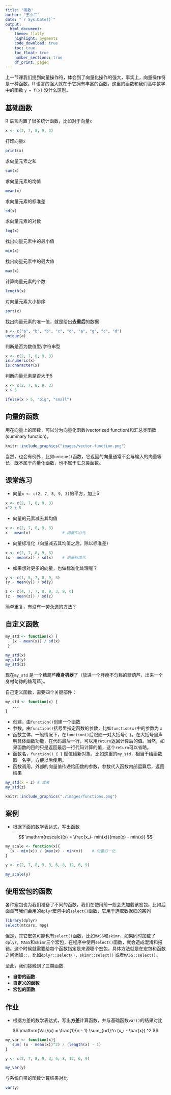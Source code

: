 ```yaml
---
title: "函数"
author: "王小二"
date: "`r Sys.Date()`"
output: 
  html_document:
    theme: flatly
    highlight: pygments
    code_download: true
    toc: true
    toc_float: true
    number_sections: true
    df_print: paged
---
```



上一节课我们提到向量操作符，体会到了向量化操作的强大，事实上，向量操作符是一种函数。R 语言的强大就在于它拥有丰富的函数，这里的函数和我们高中数学中的函数 `y = f(x)` 没什么区别。


## 基础函数

R 语言内置了很多统计函数，比如对于向量`x`
```r
x <- c(2, 7, 8, 9, 3)
```

打印向量`x`
```r
print(x)
```


求向量元素之和
```r
sum(x)
```

求向量元素的均值
```r
mean(x)
```

求向量元素的标准差
```r
sd(x)
```

求向量元素的对数
```r
log(x)
```


找出向量元素中的最小值
```r
min(x)
```

找出向量元素中的最大值
```r
max(x)
```

计算向量元素的个数
```r
length(x)
```

对向量元素大小排序
```r
sort(x)
```

找出向量元素的唯一值，就是给出**去重后**的数据
```r
a <- c("a", "b", "b", "c", "d", "a", "g", "c", "d")
unique(a)
```


判断是否为数值型/字符串型
```r
x <- c(2, 7, 8, 9, 3)
is.numeric(x)
is.character(x)
```

判断向量元素是否大于5
```r
x <- c(2, 7, 8, 9, 3)
x > 5
```

```r
ifelse(x > 5, "big", "small")
```




## 向量的函数

用在向量上的函数，可以分为向量化函数(vectorized function)和汇总类函数(summary function)，

```r
knitr::include_graphics("images/vector-function.png")
```

当然，也会有例外，比如`unique()`函数，它返回的向量通常不会与输入的向量等长，既不属于向量化函数，也不属于汇总类函数。


## 课堂练习

- 向量`x <- c(2, 7, 8, 9, 3)`的平方，加上5
```r
x <- c(2, 7, 8, 9, 3)
x^2 + 5
```

- 向量的元素减去其均值
```r
x <- c(2, 7, 8, 9, 3)
x - mean(x)              # 向量中心化
```


- 向量标准化（向量减去其均值之后，除以标准差）
```r
x <- c(2, 7, 8, 9, 3)
(x - mean(x)) / sd(x)    # 向量标准化
```


- 如果想对更多的向量，也做标准化处理呢？

```r
y <- c(1, 5, 7, 8, 9, 3)
(y - mean(y)) / sd(y)
```


```r
z <- c(4, 7, 7, 8, 9, 3, 9, 6)
(z - mean(z)) / sd(z)
```


简单重复，有没有一劳永逸的方法？



## 自定义函数

```r
my_std <- function(x) {
   (x - mean(x)) / sd(x)
 }
```

```r
my_std(x)
my_std(y)
my_std(z)
```

现在`my_std` 是一个糖葫芦**瘦身机器**了（放进一个胖瘦不匀称的糖葫芦，出来一个身材匀称的糖葫芦）。

自己定义函数，需要四个关键部件：

```r
my_std <- function(x) {
   ...
}
```


- 创建，由`function()`创建一个函数
- 参数，由`function()`括号里指定函数的参数，比如`function(x)`中的参数为 `x` 
- 函数主体，一般情况下，在`function()`后跟随一对大括号`{ }`，在大括号里声明具体函数功能，在代码最后一行，可以用`return`返回计算后的值。当然，如果函数的目的只是返回最后一行代码计算的值，这个`return`可以省略。
- 函数名，`function() { }` 赋值给新对象，比如这里的`my_std`，相当于给函数取一名字，方便以后使用。
- 函数调用，外部的向量值传递给函数的参数，参数代入函数内部运算后，返回结果
```r
my_std(x = z) # 或者
my_std(z)
```


```r
knitr::include_graphics("./images/functions.png")
```

## 案例

- 根据下面的数学表达式，写出函数

$$
\mathrm{rescale}(x) = \frac{x_i- min(x)}{max(x) - min(x)} 
$$


```r
my_scale <- function(x){
  (x - min(x)) / (max(x) - min(x))    # 向量归一化
}

y <- c(2, 7, 8, 9, 3, 6, 8, 12, 6, 9)

my_scale(y)
```



## 使用宏包的函数

各种宏包也为我们准备了不同的函数，我们在使用前一般会先加载该宏包，比如后面章节我们会用的`dplyr`宏包中的`select()`函数，它用于选取数据框的某列
```r
library(dplyr)
select(mtcars, mpg)
```

但是，其它宏包可能也有`select()`函数，比如`MASS`和`skimr`，如果同时加载了`dplyr`，`MASS`和`skimr`三个宏包，在程序中使用`select()`函数，就会造成混淆和报错。这个时候就需要给每个函数指定是来源哪个宏包，具体方法就是在宏包和函数之间添加`::`，比如`dplyr::select()`，`skimr::select()` 或者`MASS::select()`。



至此，我们接触到了三类函数

- **自带的函数**
- **自定义的函数**
- **宏包的函数**




## 作业

- 根据方差的数学表达式，写出**方差**计算函数，并与基础函数`var()`的结果对比

$$
\mathrm{Var}(x) = \frac{1}{n - 1} \sum_{i=1}^n (x_i - \bar{x}) ^2 
$$
```r
my_var <- function(x){
   sum( (x - mean(x))^2) / (length(x) - 1)
}

y <- c(2, 7, 8, 9, 3, 6, 8, 12, 6, 9)

my_var(y)
```

与系统自带的函数计算结果对比
```r
var(y)
```



